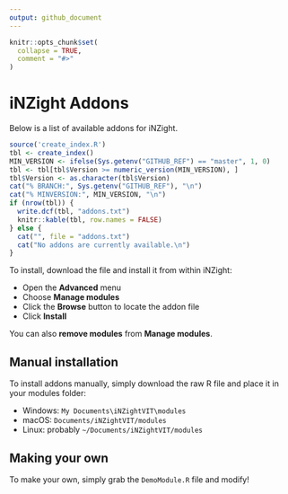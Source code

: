 ```yaml
---
output: github_document
---
```


<!-- README.md is generated from README.Rmd. Please edit that file -->

```r
knitr::opts_chunk$set(
  collapse = TRUE,
  comment = "#>"
)
```

# iNZight Addons

Below is a list of available addons for iNZight.

```r
source('create_index.R')
tbl <- create_index()
MIN_VERSION <- ifelse(Sys.getenv("GITHUB_REF") == "master", 1, 0)
tbl <- tbl[tbl$Version >= numeric_version(MIN_VERSION), ]
tbl$Version <- as.character(tbl$Version)
cat("% BRANCH:", Sys.getenv("GITHUB_REF"), "\n")
cat("% MINVERSION:", MIN_VERSION, "\n")
if (nrow(tbl)) {
  write.dcf(tbl, "addons.txt")
  knitr::kable(tbl, row.names = FALSE)
} else {
  cat("", file = "addons.txt")
  cat("No addons are currently available.\n")
}
```

To install, download the file and install it from within iNZight:

- Open the __Advanced__ menu
- Choose __Manage modules__
- Click the __Browse__ button to locate the addon file
- Click __Install__

You can also __remove modules__ from __Manage modules__.


## Manual installation

To install addons manually, simply download the raw R file
and place it in your modules folder:

- Windows: `My Documents\iNZightVIT\modules`
- macOS: `Documents/iNZightVIT/modules`
- Linux: probably `~/Documents/iNZightVIT/modules`


## Making your own

To make your own, simply grab the `DemoModule.R` file and modify!
